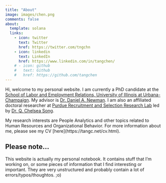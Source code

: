 ```yaml
---
title: "About"
image: images/chen.png
comments: false
about:
  template: solana
  links:
    - icon: twitter
      text: Twitter
      href: https://twitter.com/tngchn
    - icon: linkedin
      text: LinkedIn
      href: https://www.linkedin.com/in/tangchen/
    # - icon: github
    #   text: Github
    #   href: https://github.com/tangchen
---
```


Hi, welcome to my personal website. I am currently a PhD candidate at the [School of Labor and Employment Relations, University of Illinois at Urbana-Champaign](https://ler.illinois.edu/). My advisor is [Dr. Daniel A. Newman](https://ler.illinois.edu/directory/1003/). I am also an affiliated doctoral researcher at [Purdue Recruitment and Selection Research Lab](http://qchelseasong.com/) led by [Dr. Q. Chelsea Song](https://hhs.purdue.edu/directory/chelsea-song/).

My research interests are People Analytics and other topics related to Human Resources and Organizational Behavior. For more information about me, please see my CV \[here\](https://tangc.net/cv.html).

## Please note...

This website is actually my personal notebook. It contains stuff that I'm working on, or some pieces of information that I find interesting or important. They are very unstructured and probably contain a lot of errors/typos/thoughtos. ;o)
